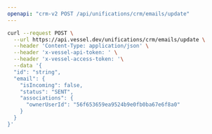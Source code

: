 ```yaml
---
openapi: "crm-v2 POST /api/unifications/crm/emails/update"
---
```


<RequestExample>

```bash Request
curl --request POST \
  --url https://api.vessel.dev/unifications/crm/emails/update \
  --header 'Content-Type: application/json' \
  --header 'x-vessel-api-token: ' \
  --header 'x-vessel-access-token: '\
  --data '{
  "id": "string",
  "email": {
    "isIncoming": false,
    "status": "SENT",
    "associations": {
      "ownerUserId": "56f653659ea9524b9e0fb0ba67e6f8a0"
    }
  }
}'
```

</RequestExample>


